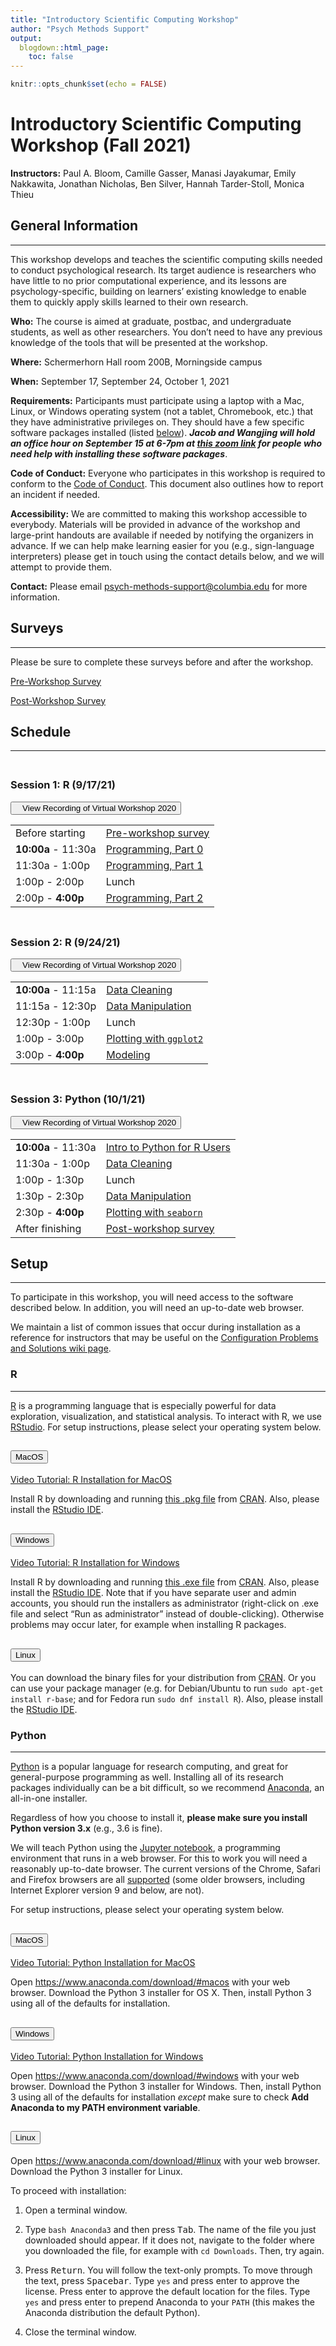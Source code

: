 ```yaml
---
title: "Introductory Scientific Computing Workshop"
author: "Psych Methods Support"
output:
  blogdown::html_page:
    toc: false
---
```


```r
knitr::opts_chunk$set(echo = FALSE)
```

# Introductory Scientific Computing Workshop (Fall 2021)

<div class="highlightsec">
**Instructors:** Paul A. Bloom, Camille Gasser, Manasi Jayakumar, Emily Nakkawita, Jonathan Nicholas, Ben Silver, Hannah Tarder-Stoll, Monica Thieu
</div>

## General Information

---

This workshop develops and teaches the scientific computing skills needed to conduct psychological research. Its target audience is researchers who have little to no prior computational experience, and its lessons are psychology-specific, building on learners' existing knowledge to enable them to quickly apply skills learned to their own research.

**Who:** The course is aimed at graduate, postbac, and undergraduate students, as well as other researchers. You don't need to have any previous knowledge of the tools that will be presented at the workshop.

**Where:** Schermerhorn Hall room 200B, Morningside campus <!--Butler Library 2nd floor (rooms TBD). Get directions with OpenStreetMap or Google Maps.-->

**When:** September 17, September 24, October 1, 2021

**Requirements:** Participants must participate using a laptop with a Mac, Linux, or Windows operating system (not a tablet, Chromebook, etc.) that they have administrative privileges on. They should have a few specific software packages installed (listed [below](https://cu-psych-computing.github.io/cu-psych-comp-tutorial/workshop/#setup)). _**Jacob and Wangjing will hold an office hour on September 15 at 6-7pm at [this zoom link](https://columbiauniversity.zoom.us/j/95399335108?pwd=ckJ4OTlEUjJsS2NpNUdvK2g3bmprUT09) for people who need help with installing these software packages**_.

**Code of Conduct:** Everyone who participates in this workshop is required to conform to the [Code of Conduct](https://docs.carpentries.org/topic_folders/policies/code-of-conduct.html){target="_blank"}. This document also outlines how to report an incident if needed.

**Accessibility:** We are committed to making this workshop accessible to everybody. <!--The workshop organizers have checked that:

The room is wheelchair / scooter accessible.
Accessible restrooms are available.
-->Materials will be provided in advance of the workshop and large-print handouts are available if needed by notifying the organizers in advance. If we can help make learning easier for you (e.g., sign-language interpreters<!--, lactation facilities-->) please get in touch using the contact details below, and we will attempt to provide them.

**Contact:** Please email [psych-methods-support@columbia.edu](mailto:psych-methods-support@columbia.edu){target="_blank"} for more information.

## Surveys

---

Please be sure to complete these surveys before and after the workshop.

[Pre-Workshop Survey](https://docs.google.com/forms/d/e/1FAIpQLSdgyb8vJ1YVitQSwbm9jG6nvN0qvUTHGlYgVhiBl27Caml3LA/viewform?usp=sf_link){target="_blank"}

[Post-Workshop Survey](https://docs.google.com/forms/d/e/1FAIpQLSe4iqiAev5qqmQfoL7hxFVzlihEKzjthKv0wLOipsjaad88FQ/viewform?usp=sf_link){target="_blank"}

## Schedule

---

<div class="row">
<div class="col-md-6">
<h3 style="padding-top: 30px; margin-top: 0;">Session 1: R (9/17/21)</h3>
<a href="/workshop-recording/session1/" target="_blank" style="padding-bottom:10px"><button class="button-workshop"><i class="fas fa-video"></i>&nbsp;&nbsp;&nbsp;View Recording of Virtual Workshop 2020</button></a>
<table class="table table-striped">
<tr><td>Before starting</td><td><a href="https://docs.google.com/forms/d/e/1FAIpQLSdgyb8vJ1YVitQSwbm9jG6nvN0qvUTHGlYgVhiBl27Caml3LA/viewform?usp=sf_link" target="_blank">Pre-workshop survey</a></td></tr>
<tr><td><b>10:00a</b> - 11:30a</td><td><a href="/tutorials/r-core/1-programming/lessonpart0/" target="_blank">Programming, Part 0</a></td></tr>
<tr><td>11:30a - 1:00p</td><td><a href="/tutorials/r-core/1-programming/lessonpart1/" target="_blank">Programming, Part 1</a></td></tr>
<tr><td>1:00p - 2:00p</td><td>Lunch</td></tr>
<tr><td>2:00p - <b>4:00p</b></td><td><a href="/tutorials/r-core/1-programming/lessonpart2/" target="_blank">Programming, Part 2</a></td></tr>
</table>
</div>
<div class="col-md-6">
<h3 style="padding-top: 30px; margin-top: 0;">Session 2: R (9/24/21)</h3>
<a href="/workshop-recording/session2/" target="_blank" style="padding-bottom:10px"><button class="button-workshop"><i class="fas fa-video"></i>&nbsp;&nbsp;&nbsp;View Recording of Virtual Workshop 2020</button></a>
<table class="table table-striped">
<tr><td><b>10:00a</b> - 11:15a</td><td><a href="/tutorials/r-core/2-datacleaning/" target="_blank">Data Cleaning</a></td></tr>
<tr><td>11:15a - 12:30p</td><td><a href="/tutorials/r-core/3-datamanipulation/" target="_blank">Data Manipulation</a></td></tr>
<tr><td>12:30p - 1:00p</td><td>Lunch</td></tr>
<tr><td>1:00p - 3:00p</td><td><a href="/tutorials/r-core/4-plotting/" target="_blank">Plotting with <code>ggplot2</code></a></td></tr>
<tr><td>3:00p - <b>4:00p</b></td><td><a href="/tutorials/r-core/5-modeling/" target="_blank">Modeling</code></a></td></tr>
</table>
</div>
<div class="col-md-6">
<h3 style="padding-top: 30px; margin-top: 0;">Session 3: Python (10/1/21)</h3>
<a href="/workshop-recording/session3/" target="_blank" style="padding-bottom:10px"><button class="button-workshop"><i class="fas fa-video"></i>&nbsp;&nbsp;&nbsp;View Recording of Virtual Workshop 2020</button></a>
<table class="table table-striped">
<tr><td><b>10:00a</b> - 11:30a</td><td><a href="/tutorials/python/1-r2python-translation/2-intro-programming/" target="_blank">Intro to Python for R Users</a></td></tr>
<tr><td>11:30a - 1:00p</td><td><a href="/tutorials/python/2-datacleaning/" target="_blank">Data Cleaning</a></td></tr>
<tr><td>1:00p - 1:30p</td><td>Lunch</td></tr>
<tr><td>1:30p - 2:30p</td><td><a href="/tutorials/python/3-datamanipulation/" target="_blank">Data Manipulation</a></td></tr>
<tr><td>2:30p - <b>4:00p</b></td><td><a href="/tutorials/python/4-plotting/" target="_blank">Plotting with <code>seaborn</code></a></td></tr>
<tr><td>After finishing</td><td><a href="https://docs.google.com/forms/d/e/1FAIpQLSe4iqiAev5qqmQfoL7hxFVzlihEKzjthKv0wLOipsjaad88FQ/viewform?usp=sf_link," target="_blank">Post-workshop survey</a></td></tr>
</table>
</div>
</div>

## Setup

---

To participate in this workshop, you will need access to the software described below. In addition, you will need an up-to-date web browser.

We maintain a list of common issues that occur during installation as a reference for instructors that may be useful on the [Configuration Problems and Solutions wiki page](https://github.com/swcarpentry/workshop-template/wiki/Configuration-Problems-and-Solutions){target="_blank"}.

### R

---

[R](https://www.r-project.org/){target="_blank"} is a programming language that is especially powerful for data exploration, visualization, and statistical analysis. To interact with R, we use [RStudio](https://www.rstudio.com/){target="_blank"}. For setup instructions, please select your operating system below.

<div class="accordion" id="raccordion">
<div class="card">
<div class="card-header" id="rmacos">
<h2 class="mb-0">
<button class="btn btn-link" type="button" data-toggle="collapse" data-target="#rmacoscard" aria-expanded="true" aria-controls="rmacoscard">
MacOS
</button>
</h2>
</div>
<div id="rmacoscard" class="collapse" aria-labelledby="rmacos" data-parent="#raccordion">
<div class="card-body">
[Video Tutorial: R Installation for MacOS](https://www.youtube.com/watch?v=5-ly3kyxwEg){target="_blank"}

Install R by downloading and running [this .pkg file](https://cran.r-project.org/bin/macosx/R-latest.pkg){target="_blank"} from [CRAN](https://cran.r-project.org/index.html){target="_blank"}. Also, please install the [RStudio IDE](https://www.rstudio.com/products/rstudio/download/#download){target="_blank"}.
</div>
</div>
</div>
<div class="card">
<div class="card-header" id="rwindows">
<h2 class="mb-0">
<button class="btn btn-link collapsed" type="button" data-toggle="collapse" data-target="#rwindowscard" aria-expanded="false" aria-controls="rwindowscard">
Windows
</button>
</h2>
</div>

<div id="rwindowscard" class="collapse" aria-labelledby="rwindows" data-parent="#raccordion">
<div class="card-body">
[Video Tutorial: R Installation for Windows](https://www.youtube.com/watch?v=q0PjTAylwoU){target="_blank"}

Install R by downloading and running [this .exe file](https://cran.r-project.org/bin/windows/base/release.htm){target="_blank"} from [CRAN](https://cran.r-project.org/index.html){target="_blank"}. Also, please install the [RStudio IDE](https://www.rstudio.com/products/rstudio/download/#download){target="_blank"}. Note that if you have separate user and admin accounts, you should run the installers as administrator (right-click on .exe file and select "Run as administrator" instead of double-clicking). Otherwise problems may occur later, for example when installing R packages.
</div>
</div>
</div>
<div class="card">
<div class="card-header" id="rlinux">
<h2 class="mb-0">
<button class="btn btn-link collapsed" type="button" data-toggle="collapse" data-target="#rlinuxcard" aria-expanded="false" aria-controls="rlinuxcard">
Linux
</button>
</h2>
</div>
<div id="rlinuxcard" class="collapse" aria-labelledby="rlinux" data-parent="#raccordion">
<div class="card-body">
You can download the binary files for your distribution from [CRAN](https://cran.r-project.org/index.html){target="_blank"}. Or you can use your package manager (e.g. for Debian/Ubuntu to run `sudo apt-get install r-base`; and for Fedora run `sudo dnf install R`). Also, please install the [RStudio IDE](https://www.rstudio.com/products/rstudio/download/#download){target="_blank"}.
</div>
</div>
</div>
</div>

### Python

---

[Python](https://python.org/){target="_blank"} is a popular language for research computing, and great for general-purpose programming as well. Installing all of its research packages individually can be a bit difficult, so we recommend [Anaconda](https://www.anaconda.com/distribution/){target="_blank"}, an all-in-one installer.

Regardless of how you choose to install it, **please make sure you install Python version 3.x** (e.g., 3.6 is fine).

We will teach Python using the [Jupyter notebook](https://jupyter.org/){target="_blank"}, a programming environment that runs in a web browser. For this to work you will need a reasonably up-to-date browser. The current versions of the Chrome, Safari and Firefox browsers are all [supported](https://jupyter-notebook.readthedocs.io/en/stable/notebook.html#browser-compatibility){target="_blank"} (some older browsers, including Internet Explorer version 9 and below, are not).

For setup instructions, please select your operating system below.

<div class="accordion" id="pyaccordion">
<div class="card">
<div class="card-header" id="pymacos">
<h2 class="mb-0">
<button class="btn btn-link collapsed" type="button" data-toggle="collapse" data-target="#pymacoscard" aria-expanded="false" aria-controls="pymacoscard">
MacOS
</button>
</h2>
</div>
<div id="pymacoscard" class="collapse" aria-labelledby="pymacos" data-parent="#pyaccordion">
<div class="card-body">
[Video Tutorial: Python Installation for MacOS](https://www.youtube.com/watch?v=TcSAln46u9U){target="_blank"}

Open [https://www.anaconda.com/download/#macos](https://www.anaconda.com/download/#macos){target="_blank"} with your web browser. Download the Python 3 installer for OS X. Then, install Python 3 using all of the defaults for installation.
</div>
</div>
</div>
<div class="card">
<div class="card-header" id="pywindows">
<h2 class="mb-0">
<button class="btn btn-link" type="button" data-toggle="collapse" data-target="#pywindowscard" aria-expanded="true" aria-controls="pywindowscard">
Windows
</button>
</h2>
</div>

<div id="pywindowscard" class="collapse" aria-labelledby="pywindows" data-parent="#pyaccordion">
<div class="card-body">
[Video Tutorial: Python Installation for Windows](https://www.youtube.com/watch?v=xxQ0mzZ8UvA){target="_blank"}

Open [https://www.anaconda.com/download/#windows](https://www.anaconda.com/download/#windows){target="_blank"} with your web browser. Download the Python 3 installer for Windows. Then, install Python 3 using all of the defaults for installation _except_ make sure to check **Add Anaconda to my PATH environment variable**.
</div>
</div>
</div>
<div class="card">
<div class="card-header" id="pylinux">
<h2 class="mb-0">
<button class="btn btn-link collapsed" type="button" data-toggle="collapse" data-target="#pylinuxcard" aria-expanded="false" aria-controls="pylinuxcard">
Linux
</button>
</h2>
</div>
<div id="pylinuxcard" class="collapse" aria-labelledby="pylinux" data-parent="#pyaccordion">
<div class="card-body">
Open [https://www.anaconda.com/download/#linux](https://www.anaconda.com/download/#linux){target="_blank"} with your web browser. Download the Python 3 installer for Linux.

To proceed with installation:

1. Open a terminal window.

2. Type `bash Anaconda3` and then press <kbd>Tab</kbd>. The name of the file you just downloaded should appear. If it does not, navigate to the folder where you downloaded the file, for example with `cd Downloads`. Then, try again.

3. Press <kbd>Return</kbd>. You will follow the text-only prompts. To move through the text, press <kbd>Spacebar</kbd>. Type `yes` and press enter to approve the license. Press enter to approve the default location for the files. Type `yes` and press enter to prepend Anaconda to your `PATH` (this makes the Anaconda distribution the default Python).

4. Close the terminal window.
</div>
</div>
</div>
</div>
